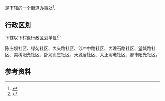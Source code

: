 {{中国乡级行政区|52/01/02/024/000}}

'''{{PAGENAMEBASE}}'''是{{PRC admin/fullname|52/01/02/024/000|3}}下辖的一个[[街道办事处|街道办事处]]<ref>{{PRC admin/ref sgc|{{PRC admin/parent|52/01/02/024/000}}}}</ref>。

== 行政区划 ==
{{PAGENAMEBASE}}下辖以下村级行政区划单位<ref>{{PRC admin/ref sgc|52/01/02/024/000}}</ref>：

陈庄坝社区、绿苑社区、大庆路社区、沙冲中路社区、大理石路社区、望城路社区、美树阳光社区、卧龙山庄社区、天源居社区、大正雨曦社区、都市阳光社区。

== 参考资料 ==
{{reflist}}

{{贵州行政区划小作品}}
{{PRC admin/navcat|52/01/02/024/000}}
